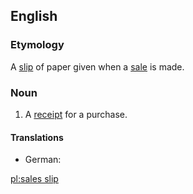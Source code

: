 ==English==

===Etymology===
A [[slip]] of paper given when a [[sale]] is made.

===Noun===
{{en-noun|sg=[[sales]] [[slip]]}}

# A [[receipt]] for a purchase.

====Translations====
{{trans-top|receipt for a purchase}}
* German: {{t|de|Kassenzettel|m}}
{{trans-mid}}
{{trans-bottom}}

[[pl:sales slip]]